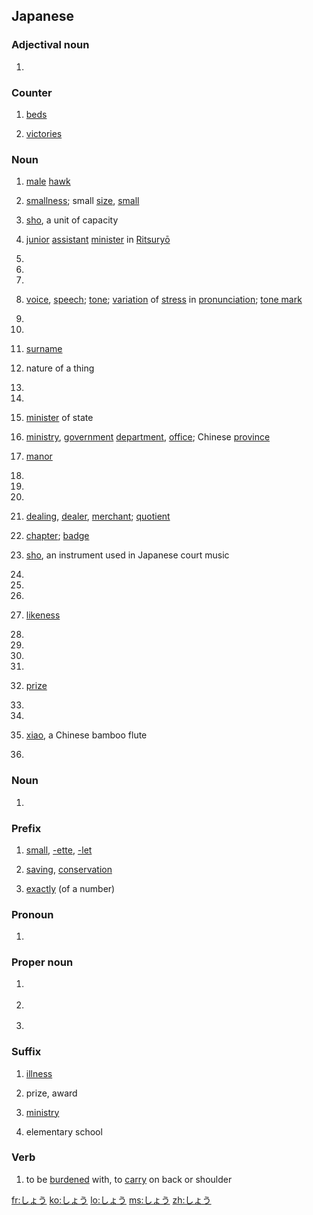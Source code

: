 ==Japanese==

===Adjectival noun===
{{ja-adj|infl=na}}

# {{ja-def|正}}

===Counter===
{{ja-pos|counter}}

# {{ja-def|牀|床}} [[bed]]s
# {{ja-def|勝}} [[victories]]

===Noun===
{{ja-noun}}

# {{ja-def|兄鷹}} [[male]] [[hawk]]
# {{ja-def|小}} [[smallness]]; small [[size]], [[small]]
# {{ja-def|升}} [[sho]], a unit of capacity
# {{ja-def|少輔}} [[junior]] [[assistant]] [[minister]] in [[w:Ritsuryō|Ritsuryō]]
# {{ja-def|正}}
# {{ja-def|生}}
# {{ja-def|匠}}
# {{ja-def|声}} [[voice]], [[speech]]; [[tone]]; [[variation]] of [[stress]] in [[pronunciation]]; [[tone mark]]
# {{ja-def|抄|鈔}}
# {{ja-def|妾}}
# {{ja-def|姓}} [[surname]]
# {{ja-def|性}} nature of a thing
# {{ja-def|承}}
# {{ja-def|牀|床}}
# {{ja-def|相}} [[minister]] of state
# {{ja-def|省}} [[ministry]], [[government]] [[department]], [[office]]; Chinese [[province]]
# {{ja-def|荘|庄}} [[manor]]
# {{ja-def|将}}
# {{ja-def|祥}}
# {{ja-def|称}}
# {{ja-def|商}} [[dealing]], [[dealer]], [[merchant]]; [[quotient]]
# {{ja-def|章}} [[chapter]]; [[badge]]
# {{ja-def|笙}} [[sho]], an instrument used in Japanese court music
# {{ja-def|勝}}
# {{ja-def|証}}
# {{ja-def|詔}}
# {{ja-def|象}} [[likeness]]
# {{ja-def|鉦}}
# {{ja-def|頌}}
# {{ja-def|衝}}
# {{ja-def|請}}
# {{ja-def|賞}} [[prize]]
# {{ja-def|礁}}
# {{ja-def|鍾}}
# {{ja-def|簫}} [[xiao]], a Chinese bamboo flute
# {{ja-def|鐘}}

===Noun===
{{ja-noun|しょ.う}}

# {{ja-def|諸有}}

===Prefix===
{{ja-pos|prefix}}

# {{ja-def|小}} [[small]], [[-ette]], [[-let]]
# {{ja-def|省}} [[saving]], [[conservation]]
# {{ja-def|正}} [[exactly]] (of a number)

===Pronoun===
{{ja-pos|pronoun}}

# {{ja-def|妾}}

===Proper noun===
{{ja-pos|proper}}

# {{ja-def|将}} {{given name|male|lang=ja}}
# {{ja-def|庄}} {{given name|male|lang=ja}}
# {{ja-def|翔}} {{given name|male|lang=ja}}

===Suffix===
{{ja-pos|suffix}}

# {{ja-def|症}} [[illness]]
# {{ja-def|賞}} prize, award
# {{ja-def|省}} [[ministry]]
# {{ja-def|小}} elementary school

===Verb===
{{ja-verb|しょ.う}}

# {{ja-def|背負う}} to be [[burdened]] with, to [[carry]] on back or shoulder

[[fr:しょう]]
[[ko:しょう]]
[[lo:しょう]]
[[ms:しょう]]
[[zh:しょう]]